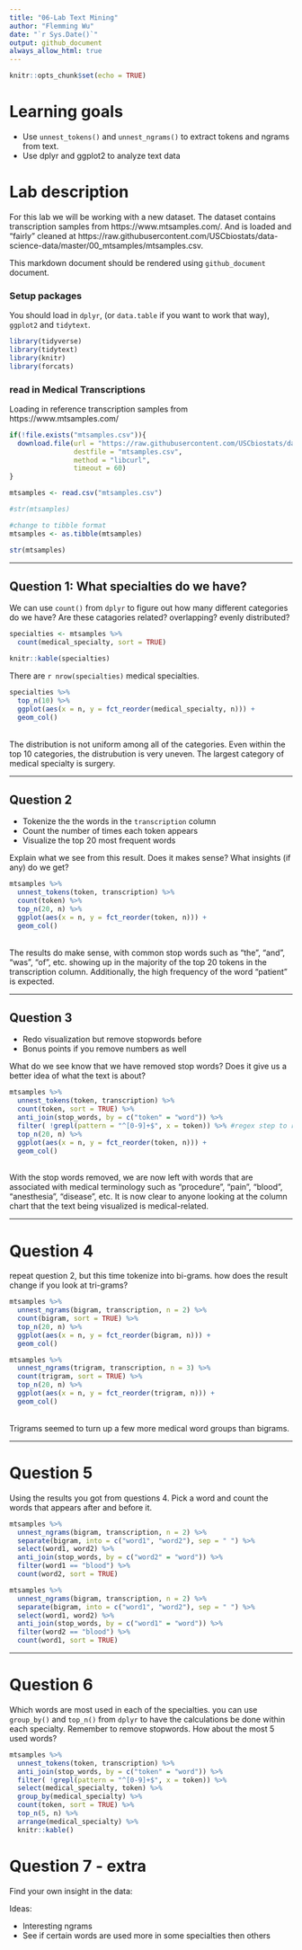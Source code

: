 ```yaml
---
title: "06-Lab Text Mining"
author: "Flemming Wu"
date: "`r Sys.Date()`"
output: github_document
always_allow_html: true
---
```



```r
knitr::opts_chunk$set(echo = TRUE)
```

# Learning goals

- Use `unnest_tokens()` and `unnest_ngrams()` to extract tokens and ngrams from text.
- Use dplyr and ggplot2 to analyze text data

# Lab description

For this lab we will be working with a new dataset. The dataset contains transcription samples from https://www.mtsamples.com/. And is loaded and "fairly" cleaned at https://raw.githubusercontent.com/USCbiostats/data-science-data/master/00_mtsamples/mtsamples.csv.

This markdown document should be rendered using `github_document` document.

### Setup packages

You should load in `dplyr`, (or `data.table` if you want to work that way), `ggplot2` and `tidytext`.

```r
library(tidyverse)
library(tidytext)
library(knitr)
library(forcats)
```

### read in Medical Transcriptions

Loading in reference transcription samples from https://www.mtsamples.com/

```r
if(!file.exists("mtsamples.csv")){
  download.file(url = "https://raw.githubusercontent.com/USCbiostats/data-science-data/master/00_mtsamples/mtsamples.csv",
                destfile = "mtsamples.csv",
                method = "libcurl",
                timeout = 60)
}

mtsamples <- read.csv("mtsamples.csv")

#str(mtsamples) 

#change to tibble format
mtsamples <- as.tibble(mtsamples)

str(mtsamples)
```

---

## Question 1: What specialties do we have?

We can use `count()` from `dplyr` to figure out how many different categories do we have? Are these catagories related? overlapping? evenly distributed?

```r
specialties <- mtsamples %>%
  count(medical_specialty, sort = TRUE)

knitr::kable(specialties)
```
There are `r nrow(specialties)` medical specialties.


```r
specialties %>%
  top_n(10) %>%
  ggplot(aes(x = n, y = fct_reorder(medical_specialty, n))) +
  geom_col()
```
\
The distribution is not uniform among all of the categories. Even within the top 10 categories, the distrubution is very uneven. The largest category of medical specialty is surgery.


---

## Question 2

- Tokenize the the words in the `transcription` column
- Count the number of times each token appears
- Visualize the top 20 most frequent words

Explain what we see from this result. Does it makes sense? What insights (if any) do we get?

```r
mtsamples %>%
  unnest_tokens(token, transcription) %>%
  count(token) %>%
  top_n(20, n) %>%
  ggplot(aes(x = n, y = fct_reorder(token, n))) +
  geom_col()
```
\
The results do make sense, with common stop words such as "the", "and", "was", "of", etc. showing up in the majority of the top 20 tokens in the transcription column. Additionally, the high frequency of the word "patient" is expected.

---

## Question 3

- Redo visualization but remove stopwords before
- Bonus points if you remove numbers as well

What do we see know that we have removed stop words? Does it give us a better idea of what the text is about?

```r
mtsamples %>%
  unnest_tokens(token, transcription) %>%
  count(token, sort = TRUE) %>%
  anti_join(stop_words, by = c("token" = "word")) %>%
  filter( !grepl(pattern = "^[0-9]+$", x = token)) %>% #regex step to remove numbers
  top_n(20, n) %>%
  ggplot(aes(x = n, y = fct_reorder(token, n))) +
  geom_col()
```
\
With the stop words removed, we are now left with words that are associated with medical terminology such as "procedure", "pain", "blood", "anesthesia", "disease", etc. It is now clear to anyone looking at the column chart that the text being visualized is medical-related.

---

# Question 4

repeat question 2, but this time tokenize into bi-grams. how does the result change if you look at tri-grams?

```r
mtsamples %>%
  unnest_ngrams(bigram, transcription, n = 2) %>%
  count(bigram, sort = TRUE) %>%
  top_n(20, n) %>%
  ggplot(aes(x = n, y = fct_reorder(bigram, n))) +
  geom_col()

mtsamples %>%
  unnest_ngrams(trigram, transcription, n = 3) %>%
  count(trigram, sort = TRUE) %>%
  top_n(20, n) %>%
  ggplot(aes(x = n, y = fct_reorder(trigram, n))) +
  geom_col()
```
\
Trigrams seemed to turn up a few more medical word groups than bigrams.

---

# Question 5

Using the results you got from questions 4. Pick a word and count the words that appears after and before it.

```r
mtsamples %>%
  unnest_ngrams(bigram, transcription, n = 2) %>%
  separate(bigram, into = c("word1", "word2"), sep = " ") %>%
  select(word1, word2) %>%
  anti_join(stop_words, by = c("word2" = "word")) %>%
  filter(word1 == "blood") %>%
  count(word2, sort = TRUE)
```
```r
mtsamples %>%
  unnest_ngrams(bigram, transcription, n = 2) %>%
  separate(bigram, into = c("word1", "word2"), sep = " ") %>%
  select(word1, word2) %>%
  anti_join(stop_words, by = c("word1" = "word")) %>%
  filter(word2 == "blood") %>%
  count(word1, sort = TRUE)
```

---

# Question 6 

Which words are most used in each of the specialties. you can use `group_by()` and `top_n()` from `dplyr` to have the calculations be done within each specialty. Remember to remove stopwords. How about the most 5 used words?

```r
mtsamples %>%
  unnest_tokens(token, transcription) %>%
  anti_join(stop_words, by = c("token" = "word")) %>%
  filter( !grepl(pattern = "^[0-9]+$", x = token)) %>%
  select(medical_specialty, token) %>%
  group_by(medical_specialty) %>%
  count(token, sort = TRUE) %>%
  top_n(5, n) %>%
  arrange(medical_specialty) %>%
  knitr::kable()
```




# Question 7 - extra

Find your own insight in the data:

Ideas:

- Interesting ngrams
- See if certain words are used more in some specialties then others
